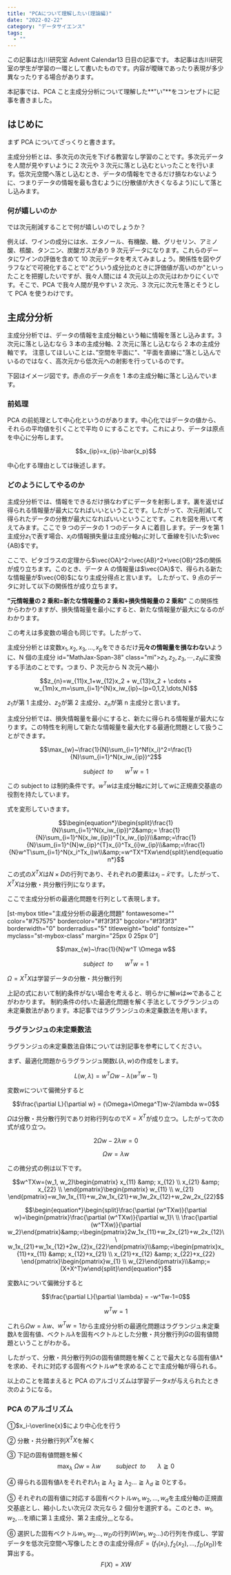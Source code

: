 ```yaml
---
title: "PCAについて理解したい(理論編)"
date: "2022-02-22"
category: "データサイエンス"
tags:
  - ""
---
```


この記事は古川研究室 Advent Calendar13 日目の記事です。
本記事は古川研究室の学生が学習の一環として書いたものです。内容が曖昧であったり表現が多少異なったりする場合があります。

本記事では、PCA こと主成分分析について理解した**”い”**をコンセプトに記事を書きました。

## はじめに

まず PCA についてざっくりと書きます。

主成分分析とは、多次元の次元を下げる教習なし学習のことです。多次元データを人間が見やすいように 2 次元や 3 次元に落とし込むといったことを行います。低次元空間へ落とし込むとき、データの情報をできるだけ損なわないように、つまりデータの情報を最も含むように(分散値が大きくなるよう)にして落とし込みます。

### 何が嬉しいのか

では次元削減することで何が嬉しいのでしょうか？

例えば、ワインの成分には水、エタノール、有機酸、糖、グリセリン、アミノ酸、核酸、タンニン、炭酸ガスがあり 9 次元データになります。これらのデータにワインの評価を含めて 10 次元データを考えてみましょう。関係性を図やグラフなどで可視化することで"どういう成分比のときに評価値が高いのか"といったことを把握したいですが、我々人間には 4 次元以上の次元はわかりにくいです。そこで、PCA で我々人間が見やすい 2 次元、3 次元に次元を落とそうとして PCA を使うわけです。

## 主成分分析

主成分分析では、データの情報を主成分軸という軸に情報を落とし込みます。3 次元に落とし込むなら 3 本の主成分軸、2 次元に落とし込むなら 2 本の主成分軸です。
注意してほしいことは、”空間を平面に"、"平面を直線に"落とし込んでいるのではなく、高次元から低次元への射影を行っているのです。

下図はイメージ図です。赤点のデータ点を 1 本の主成分軸に落とし込んでいます。

<ArticleImageGifMovie
  path="/posts/machineLearning/ml18-1.jpg"
  alt="主成分分析"
/>

### 前処理

PCA の前処理として中心化というのがあります。中心化ではデータの値から、それらの平均値を引くことで平均 0 にすることです。これにより、データは原点を中心に分布します。

$$x_{ip}=x_{ip}-\bar{x_p}$$

<ArticleImageGifMovie
  path="/posts/machineLearning/ml18-2.jpg"
  alt="主成分分析前処理"
/>

中心化する理由としては後述します。

### どのようにしてやるのか

主成分分析では、情報をできるだけ損なわずにデータを射影します。裏を返せば得られる情報量が最大になればいいということです。したがって、次元削減して得られたデータの分散が最大になればいいということです。これを図を用いて考えてみます。ここで 9 つのデータの 1 つのデータ A に着目します。データを第 1 主成分$z_1$で表す場合、$x_i$の情報損失量は主成分軸$z_1$に対して垂線を引いた$\vec
{AB}$です。

<ArticleImageGifMovie
  path="/posts/machineLearning/ml18-3.jpg"
  alt="主成分分析データ"
/>
ここで、ピタゴラスの定理から$\vec{OA}^2=\vec{AB}^2+\vec{OB}^2$の関係が成り立ちます。このとき、データ
A の情報量は$\vec{OA}$で、得られる新たな情報量が$\vec{OB}$になり主成分得点と言います。
したがって、9 点のデータに対して以下の関係性が成り立ちます。

**”元情報量の 2 乗和=新たな情報量の 2 乗和+損失情報量の 2 乗和”**
この関係性からわかりますが、損失情報量を最小にすると、新たな情報量が最大になるのがわかります。

この考えは多変数の場合も同じです。したがって、

主成分分析とは変数$x_1,x_2,x_3,\dots,x_p$をできるだけ**元々の情報量を損なわない**ように、N 個の主成分 id="MathJax-Span-38" class="mi">$z_1,z_2,z_3,⋯,z_N$に変換する手法のことです。つまり、P 次元から N 次元へ縮小

$$z_{n}=w_{11}x_1+w_{12}x_2 + w_{13}x_2 + \cdots + w_{1m}x_m=\sum_{i=1}^{N}x_iw_{ip}~(p=0,1,2,\dots,N)$$

$z_1$が第 1 主成分、$z_2$が第 2 主成分、$z_n$が第 n 主成分と言います。

主成分分析では、損失情報量を最小にすると、新たに得られる情報量が最大になります。この特性を利用して新たな情報量を最大化する最適化問題として扱うことができます。

$$\max_{w}~\frac{1}{N}\sum_{i=1}^Nf(x_i)^2=\frac{1}{N}\sum_{i=1}^N(x_iw_{ip})^2$$

$$subject~~to~~~~~~~w^Tw=1$$

この subject to は制約条件です。$w^Tw$は主成分軸$z$に対して$w$に正規直交基底の役割を持たしています。

式を変形していきます。

$$\begin{equation*}\begin{split}\frac{1}{N}\sum_{i=1}^N(x_iw_{ip})^2&amp;= \frac{1}{N}\sum_{i=1}^N(x_iw_{ip})^T(x_iw_{ip})\\&amp;=\frac{1}{N}\sum_{i=1}^{N}w_{ip}^{T}x_{i}^Tx_{i}w_{ip}\\&amp;=\frac{1}{N}w^T\sum_{i=1}^N(x_i^Tx_i)w\\&amp;=w^TX^TXw\end{split}\end{equation*}$$

この式の$X^TX$は$N \times D$の行列であり、それぞれの要素は$x_i-\bar{x}$です。したがって、$X^TX$は分散・共分散行列になります。

ここで主成分分析の最適化問題を行列として表現します。

[st-mybox title="主成分分析の最適化問題" fontawesome="" color="#757575" bordercolor="#f3f3f3" bgcolor="#f3f3f3" borderwidth="0" borderradius="5" titleweight="bold" fontsize="" myclass="st-mybox-class" margin="25px 0 25px 0"]

$$\max_{w}~\frac{1}{N}w^T \Omega w$$

$$subject~~to~~~~~~~w^Tw=1$$

$\Omega=X^TX$は学習データの分散・共分散行列

上記の式において制約条件がない場合を考えると、明らかに解$w$は$\infty$であることがわかります。
制約条件の付いた最適化問題を解く手法としてラグランジュの未定乗数法があります。本記事ではラグランジュの未定乗数法を用います。

### ラグランジュの未定乗数法

ラグランジュの未定乗数法自体については別記事を参考にしてください。

まず、最適化問題からラグランジュ関数$L(\lambda,w)$の作成をします。

$$L(w,\lambda)=w^T \Omega w-\lambda(w^Tw-1)$$

変数$w$について偏微分すると

$$\frac{\partial L}{\partial w} = (\Omega+\Omega^T)w-2\lambda w=0$$

$\Omega$は分散・共分散行列であり対称行列なので$X=X^T$が成り立つ。したがって次の式が成り立つ。

$$2\Omega w-2\lambda w=0$$

$$\begin{equation}\Omega w = \lambda w\end{equation}$$

この微分式の例は以下です。

$$w^TXw=(w_1, w_2)\begin{pmatrix} x_{11} &amp; x_{12} \\ x_{21} &amp; x_{22} \\ \end{pmatrix}\begin{pmatrix} w_{11} \\ w_{21} \end{pmatrix}=w_1w_1x_{11}+w_2w_1x_{21}+w_1w_2x_{12}+w_2w_2x_{22}$$

$$\begin{equation*}\begin{split}\frac{\partial (w^TXw)}{\partial w}=\begin{pmatrix}\frac{\partial (w^TXw)}{\partial w_1}\ \\ \frac{\partial (w^TXw)}{\partial w_2}\end{pmatrix}&amp;=\begin{pmatrix}2w_1x_{11}+w_2x_{21}+w_2x_{12}\\ w_1x_{21}+w_1x_{12}+2w_{2}x_{22}\end{pmatrix}\\&amp;=\begin{pmatrix}x_{11}+x_{11} &amp; x_{12}+x_{21} \\ x_{21}+x_{12} &amp; x_{22}+x_{22} \end{pmatrix}\begin{pmatrix}w_{1} \\ w_{2}\end{pmatrix}\\&amp;=(X+X^T)w\end{split}\end{equation*}$$

変数$\lambda$について偏微分すると

$$\frac{\partial L}{\partial \lambda} = -w^Tw-1=0$$

$$w^Tw=1$$

これら$\begin{equation}\Omega w = \lambda w\end{equation}$、$w^Tw=1$から主成分分析の最適化問題はラグランジュ未定乗数$\lambda$を固有値、ベクトル$\lambda$を固有ベクトルとした分散・共分散行列$G$の固有値問題ということがわかる。

したがって、分散・共分散行列$G$の固有値問題を解くことで最大となる固有値$\lambda*$を求め、それに対応する固有ベクトル$w*$を求めることで主成分軸が得られる。

以上のことを踏まえると PCA のアルゴリズムは学習データ$x$が与えられたとき次のようになる。

### PCA のアルゴリズム

①$x_i-\overline{x}$により中心化を行う

② 分散・共分散行列$X^TX$を解く

③ 下記の固有値問題を解く$$\max_{\lambda}~\Omega w = \lambda w~~~~~~~~~subject~~to~~~~~~~\lambda\geqq0$$

④ 得られる固有値$\lambda$をそれぞれ$\lambda_1 \geqq \lambda_2 \geqq \lambda_2 \dots \geqq \lambda_d \geqq 0$とする。

⑤ それぞれの固有値に対応する固有ベクトル$w_1,w_2,\dots,w_d$を主成分軸の正規直交基底とし、縮小したい次元(2 次元なら 2 個)分を選択する。このとき、$w_1,w_2,\dots$を順に第１主成分、第２主成分,,,となる。

⑥ 選択した固有ベクトル$w_1,w_2\dots,w_D$の行列$W(w_1,w_2\dots)$の行列を作成し、学習データを低次元空間へ写像したときの主成分得点$F=(f_1(x_1),f_2(x_2),\dots,f_D(x_D))$を算出する。
$$F(X)=XW$$
